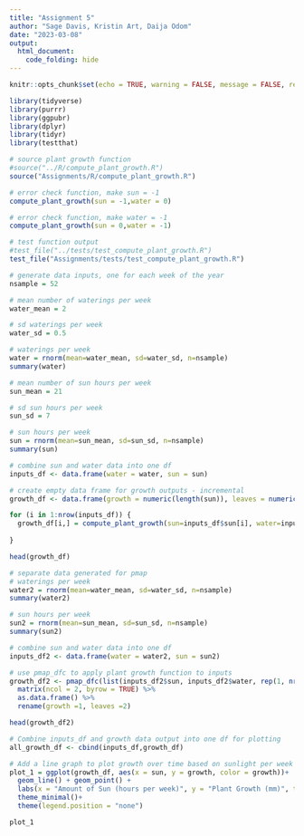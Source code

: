 ```yaml
---
title: "Assignment 5"
author: "Sage Davis, Kristin Art, Daija Odom"
date: "2023-03-08"
output:   
  html_document:
    code_folding: hide
---
```


```r
knitr::opts_chunk$set(echo = TRUE, warning = FALSE, message = FALSE, results = FALSE)

library(tidyverse)
library(purrr)
library(ggpubr)
library(dplyr)
library(tidyr)
library(testthat)
```

```r
# source plant growth function
#source("../R/compute_plant_growth.R")
source("Assignments/R/compute_plant_growth.R")

# error check function, make sun = -1
compute_plant_growth(sun = -1,water = 0)

# error check function, make water = -1
compute_plant_growth(sun = 0,water = -1)

# test function output
#test_file("../tests/test_compute_plant_growth.R")
test_file("Assignments/tests/test_compute_plant_growth.R")
```

```r
# generate data inputs, one for each week of the year
nsample = 52

# mean number of waterings per week
water_mean = 2

# sd waterings per week
water_sd = 0.5

# waterings per week
water = rnorm(mean=water_mean, sd=water_sd, n=nsample)
summary(water)

# mean number of sun hours per week
sun_mean = 21

# sd sun hours per week
sun_sd = 7

# sun hours per week
sun = rnorm(mean=sun_mean, sd=sun_sd, n=nsample)
summary(sun)

# combine sun and water data into one df
inputs_df <- data.frame(water = water, sun = sun)

```

```r
# create empty data frame for growth outputs - incremental
growth_df <- data.frame(growth = numeric(length(sun)), leaves = numeric(length(sun)))

for (i in 1:nrow(inputs_df)) {
  growth_df[i,] = compute_plant_growth(sun=inputs_df$sun[i], water=inputs_df$water[i], pot=1)
  
}

head(growth_df)
```

```r
# separate data generated for pmap
# waterings per week
water2 = rnorm(mean=water_mean, sd=water_sd, n=nsample)
summary(water2)

# sun hours per week
sun2 = rnorm(mean=sun_mean, sd=sun_sd, n=nsample)
summary(sun2)

# combine sun and water data into one df
inputs_df2 <- data.frame(water = water2, sun = sun2)

```

```r
# use pmap_dfc to apply plant growth function to inputs 
growth_df2 <- pmap_dfc(list(inputs_df2$sun, inputs_df2$water, rep(1, nrow(inputs_df2))), compute_plant_growth) %>% 
  matrix(ncol = 2, byrow = TRUE) %>%
  as.data.frame() %>% 
  rename(growth =1, leaves =2)

head(growth_df2)
```

```r
# Combine inputs_df and growth data output into one df for plotting
all_growth_df <- cbind(inputs_df,growth_df)
```

```r
# Add a line graph to plot growth over time based on sunlight per week
plot_1 = ggplot(growth_df, aes(x = sun, y = growth, color = growth))+
  geom_line() + geom_point() +
  labs(x = "Amount of Sun (hours per week)", y = "Plant Growth (mm)", title = "Plant growth over time based on Sunlight Availability")+
  theme_minimal()+ 
  theme(legend.position = "none")

plot_1
```



